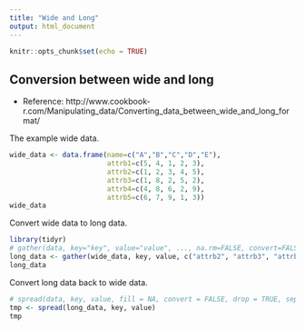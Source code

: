 ```yaml
---
title: "Wide and Long"
output: html_document
---
```


```r
knitr::opts_chunk$set(echo = TRUE)
```

## Conversion between wide and long

* Reference: http://www.cookbook-r.com/Manipulating_data/Converting_data_between_wide_and_long_format/

The example wide data.

```r
wide_data <- data.frame(name=c("A","B","C","D","E"),
                        attrb1=c(5, 4, 1, 2, 3),
                        attrb2=c(1, 2, 3, 4, 5),
                        attrb3=c(1, 8, 2, 5, 2),
                        attrb4=c(4, 8, 6, 2, 9),
                        attrb5=c(6, 7, 9, 1, 3))
wide_data
```

Convert wide data to long data.

```r
library(tidyr)
# gather(data, key="key", value="value", ..., na.rm=FALSE, convert=FALSE, factor_key=FALSE)
long_data <- gather(wide_data, key, value, c("attrb2", "attrb3", "attrb4", "attrb5"), factor_key=TRUE)
long_data
```
Convert long data back to wide data.

```r
# spread(data, key, value, fill = NA, convert = FALSE, drop = TRUE, sep = NULL)
tmp <- spread(long_data, key, value)
tmp
```
